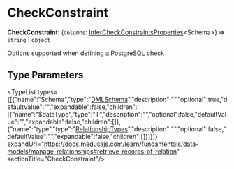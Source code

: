 
# CheckConstraint

 **CheckConstraint**: (`columns`: [InferCheckConstraintsProperties](../types.DmlTypes.InferCheckConstraintsProperties/page.mdx)&#60;Schema&#62;) => `string` \| `object`

Options supported when defining a PostgreSQL check

## Type Parameters

<TypeList types={[{"name":"Schema","type":"[DMLSchema](../types.DmlTypes.DMLSchema/page.mdx)","description":"","optional":true,"defaultValue":"","expandable":false,"children":[{"name":"$dataType","type":"T","description":"","optional":false,"defaultValue":"","expandable":false,"children":[]},{"name":"type","type":"[RelationshipTypes](../types.DmlTypes.RelationshipTypes/page.mdx)","description":"","optional":false,"defaultValue":"","expandable":false,"children":[]}]}]} expandUrl="https://docs.medusajs.com/learn/fundamentals/data-models/manage-relationships#retrieve-records-of-relation" sectionTitle="CheckConstraint"/>
